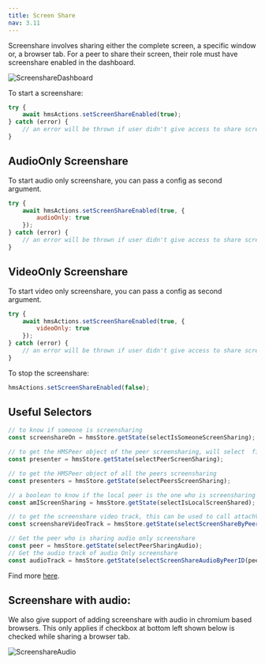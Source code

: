 ```yaml
---
title: Screen Share
nav: 3.11
---
```


Screenshare involves sharing either the complete screen, a specific window or, a browser tab.
For a peer to share their screen, their role must have screenshare enabled in the dashboard.

![ScreenshareDashboard](/docs/v2/screenshare-dashboard.png)

To start a screenshare:

```js
try {
    await hmsActions.setScreenShareEnabled(true);
} catch (error) {
    // an error will be thrown if user didn't give access to share screen
}
```

## AudioOnly Screenshare

To start audio only screenshare, you can pass a config as second argument.

```js
try {
    await hmsActions.setScreenShareEnabled(true, {
        audioOnly: true
    });
} catch (error) {
    // an error will be thrown if user didn't give access to share screen
}
```

## VideoOnly Screenshare

To start video only screenshare, you can pass a config as second argument.

```js
try {
    await hmsActions.setScreenShareEnabled(true, {
        videoOnly: true
    });
} catch (error) {
    // an error will be thrown if user didn't give access to share screen
}
```

To stop the screenshare:

```js
hmsActions.setScreenShareEnabled(false);
```

## Useful Selectors

```js
// to know if someone is screensharing
const screenshareOn = hmsStore.getState(selectIsSomeoneScreenSharing);

// to get the HMSPeer object of the peer screensharing, will select  first if multiple screenshares
const presenter = hmsStore.getState(selectPeerScreenSharing);

// to get the HMSPeer object of all the peers screensharing
const presenters = hmsStore.getState(selectPeersScreenSharing);

// a boolean to know if the local peer is the one who is screensharing
const amIScreenSharing = hmsStore.getState(selectIsLocalScreenShared);

// to get the screenshare video track, this can be used to call attachVideo for rendering
const screenshareVideoTrack = hmsStore.getState(selectScreenShareByPeerID(presenter.id));

// Get the peer who is sharing audio only screenshare
const peer = hmsStore.getState(selectPeerSharingAudio);
// Get the audio track of audio Only screenshare
const audioTrack = hmsStore.getState(selectScreenShareAudioByPeerID(peer?.id));
```

Find more [here](/api-reference/javascript/v2/home/content#functions).

## Screenshare with audio:

We also give support of adding screenshare with audio in chromium based browsers. This only applies if checkbox at bottom left
shown below is checked while sharing a browser tab.

![ScreenshareAudio](/docs/v2/screenshare-audio.png)
